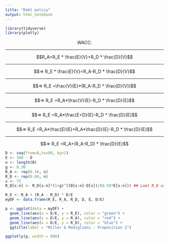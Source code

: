 ```yaml
---
title: "Debt policy"
output: html_notebook
---
```

```r
library(tidyverse)
library(plotly)
```


$$WACC:$$
<hr>
$$R_A=R_E * \frac{E}{V}+R_D * \frac{D}{V}$$
<hr>
$$=> R_E * \frac{E}{V}=R_A-R_D * \frac{D}{V}$$
<hr>
$$=> R_E =\frac{V}{E}*(R_A-R_D * \frac{D}{V})$$
<hr>
$$=> R_E =R_A*\frac{V}{E}-R_D * \frac{D}{E}$$
<hr>
$$=> R_E =R_A*\frac{E+D}{E}-R_D * \frac{D}{E}$$
<hr>
$$=> R_E =R_A*\frac{E}{E}+R_A*\frac{D}{E}-R_D * \frac{D}{E}$$
<hr>
$$=> R_E =R_A+(R_A-R_D) * \frac{D}{E}$$

```r
D <- seq(from=0,to=90, by=1)
E <- 100 - D
n <- length(D)
g <- 0.30
R_A <- rep(0.16, n)
R_D <- rep(0.04, n)
s <- 75
R_D[s:n] <- R_D[s:n]*(1+g)^((D[s:n]-D[s])/(0.58*E[s:n])) ## Laat R_D vanaf een bepaals moment toenemen

R_E <- R_A + (R_A - R_D) * D/E
myDF <- data.frame(R_E, R_A, R_D, D, E, D/E)

p <- ggplot(data = myDF) +
  geom_line(aes(x = D/E, y = R_E), color = "green") +
  geom_line(aes(x = D/E, y = R_A), color = "red") +
  geom_line(aes(x = D/E, y = R_D), color = "blue") +
  ggtitle(label = "Miller & Modigliani - Proposition 2")

ggplotly(p, width = 800)
```
